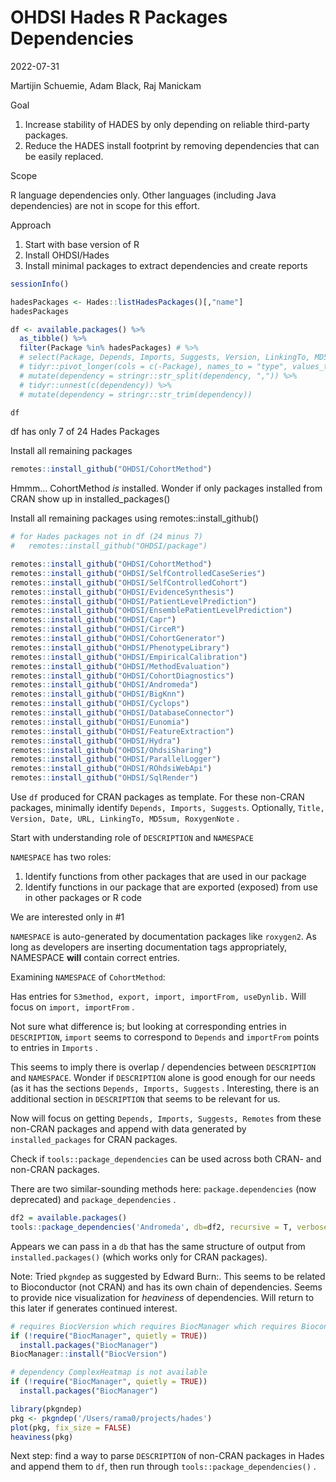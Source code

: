 # OHDSI Hades R Packages Dependencies

2022-07-31

Martijin Schuemie, Adam Black, Raj Manickam

Goal

1.  Increase stability of HADES by only depending on reliable third-party packages.
2.  Reduce the HADES install footprint by removing dependencies that can be easily replaced.

Scope

R language dependencies only. Other languages (including Java dependencies) are not in scope for this effort.

Approach

1.  Start with base version of R
2.  Install OHDSI/Hades
3.  Install minimal packages to extract dependencies and create reports

```r
sessionInfo()
```

```r
hadesPackages <- Hades::listHadesPackages()[,"name"]
hadesPackages
```

```r
df <- available.packages() %>%
  as_tibble() %>%
  filter(Package %in% hadesPackages) # %>%
  # select(Package, Depends, Imports, Suggests, Version, LinkingTo, MD5sum) %>%
  # tidyr::pivot_longer(cols = c(-Package), names_to = "type", values_to = "dependency") %>%
  # mutate(dependency = stringr::str_split(dependency, ",")) %>%
  # tidyr::unnest(c(dependency)) %>%
  # mutate(dependency = stringr::str_trim(dependency))

df
```

df has only 7 of 24 Hades Packages

Install all remaining packages

```r
remotes::install_github("OHDSI/CohortMethod")

```

Hmmm... CohortMethod *is* installed. Wonder if only packages installed from CRAN show up in installed_packages()

Install all remaining packages using remotes::install_github()

```r
# for Hades packages not in df (24 minus 7)
#   remotes::install_github("OHDSI/package")

remotes::install_github("OHDSI/CohortMethod")
remotes::install_github("OHDSI/SelfControlledCaseSeries")
remotes::install_github("OHDSI/SelfControlledCohort")
remotes::install_github("OHDSI/EvidenceSynthesis")
remotes::install_github("OHDSI/PatientLevelPrediction")
remotes::install_github("OHDSI/EnsemblePatientLevelPrediction")
remotes::install_github("OHDSI/Capr")
remotes::install_github("OHDSI/CirceR")
remotes::install_github("OHDSI/CohortGenerator")
remotes::install_github("OHDSI/PhenotypeLibrary")
remotes::install_github("OHDSI/EmpiricalCalibration")
remotes::install_github("OHDSI/MethodEvaluation")
remotes::install_github("OHDSI/CohortDiagnostics")
remotes::install_github("OHDSI/Andromeda")
remotes::install_github("OHDSI/BigKnn")
remotes::install_github("OHDSI/Cyclops")
remotes::install_github("OHDSI/DatabaseConnector")
remotes::install_github("OHDSI/Eunomia")
remotes::install_github("OHDSI/FeatureExtraction")
remotes::install_github("OHDSI/Hydra")
remotes::install_github("OHDSI/OhdsiSharing")
remotes::install_github("OHDSI/ParallelLogger")
remotes::install_github("OHDSI/ROhdsiWebApi")
remotes::install_github("OHDSI/SqlRender")
```

Use `df` produced for CRAN packages as template. For these non-CRAN packages, minimally identify `Depends, Imports, Suggests`. Optionally, `Title, Version, Date, URL, LinkingTo, MD5sum, RoxygenNote` .

Start with understanding role of `DESCRIPTION` and `NAMESPACE`

`NAMESPACE` has two roles:

1.  Identify functions from other packages that are used in our package
2.  Identify functions in our package that are exported (exposed) from use in other packages or R code

We are interested only in #1

`NAMESPACE` is auto-generated by documentation packages like `roxygen2`. As long as developers are inserting documentation tags appropriately, NAMESPACE **will** contain correct entries.

Examining `NAMESPACE` of `CohortMethod`:

Has entries for `S3method, export, import, importFrom, useDynlib.` Will focus on `import, importFrom` .

Not sure what difference is; but looking at corresponding entries in `DESCRIPTION`, `import` seems to correspond to `Depends` and `importFrom` points to entries in `Imports` .

This seems to imply there is overlap / dependencies between `DESCRIPTION` and `NAMESPACE`. Wonder if `DESCRIPTION` alone is good enough for our needs (as it has the sections `Depends, Imports, Suggests` . Interesting, there is an additional section in `DESCRIPTION` that seems to be relevant for us.

Now will focus on getting `Depends, Imports, Suggests, Remotes` from these non-CRAN packages and append with data generated by `installed_packages` for CRAN packages.

Check if `tools::package_dependencies` can be used across both CRAN- and non-CRAN packages.

There are two similar-sounding methods here: `package.dependencies` (now deprecated) and `package_dependencies` .

```r
df2 = available.packages()
tools::package_dependencies('Andromeda', db=df2, recursive = T, verbose = T)
```

Appears we can pass in a `db` that has the same structure of output from `installed.packages()` (which works only for CRAN packages).

Note: Tried `pkgndep` as suggested by Edward Burn:. This seems to be related to Bioconductor (not CRAN) and has its own chain of dependencies. Seems to provide nice visualization for *heaviness* of dependencies. Will return to this later if generates continued interest.

``` R
# requires BiocVersion which requires BiocManager which requires Bioconductor
if (!require("BiocManager", quietly = TRUE))
  install.packages("BiocManager")
BiocManager::install("BiocVersion")

# dependency ComplexHeatmap is not available
if (!require("BiocManager", quietly = TRUE))
  install.packages("BiocManager")

library(pkgndep)
pkg <- pkgndep('/Users/rama0/projects/hades')
plot(pkg, fix_size = FALSE)
heaviness(pkg)
```

Next step: find a way to parse `DESCRIPTION` of non-CRAN packages in Hades and append them to `df`, then run through `tools::package_dependencies()` .
